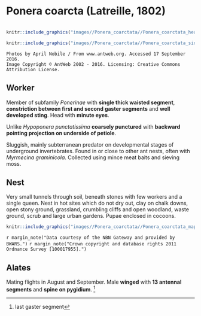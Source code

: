 # **Ponera coarcta** (Latreille, 1802)

```marginfigure
```

```r
knitr::include_graphics("images//Ponera_coarctata//Ponera_coarctata_head.jpg")
```

```r
knitr::include_graphics("images//Ponera_coarctata//Ponera_coarctata_side.jpg")
```
```block
Photos by April Nobile / From www.antweb.org. Accessed 17 September 2016.
Image Copyright © AntWeb 2002 - 2016. Licensing: Creative Commons Attribution License.
```

## Worker
Member of subfamily *Ponerinae* with **single thick waisted segment**, **constriction between first and second gaster segments** and **well developed sting**. Head with **minute eyes**.

Unlike *Hypoponera punctatissima* **coarsely punctured** with **backward pointing projection on underside of petiole**.

Sluggish, mainly subterranean predator on developmental stages of underground invertebrates. Found in or close to other ant nests, often with *Myrmecina graminicola*. Collected using mince meat baits and sieving moss.

## Nest
Very small tunnels through soil, beneath stones with few workers and a single queen. Nest in hot sites which do not dry out, clay on chalk downs, open stony ground, grassland, crumbling cliffs and open woodland, waste ground, scrub and large urban gardens. Pupae enclosed in cocoons.

```r
knitr::include_graphics("images//Ponera_coarctata//Ponera_coarctata_map.png")
```
`r margin_note("Data courtesy of the NBN Gateway and provided by BWARS.")`
`r margin_note("Crown copyright and database rights 2011 Ordnance Survey [100017955].")`

## Alates
Mating flights in August and September. Male **winged** with **13 antennal segments** and **spine on pygidium**. ^[last gaster segment]

\pagebreak